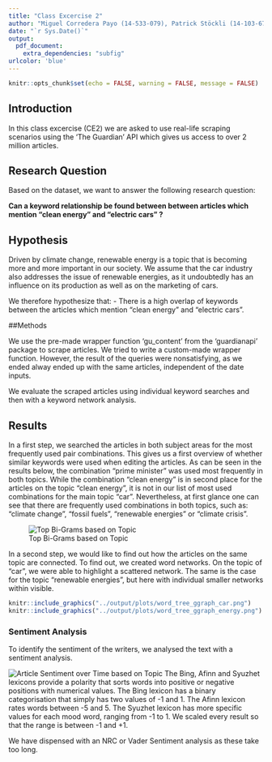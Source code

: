 ```yaml
---
title: "Class Excercise 2"
author: "Miguel Corredera Payo (14-533-079), Patrick Stöckli (14-103-675), Tobias Hoesli (17-494-659)"
date: "`r Sys.Date()`"
output:
  pdf_document:
    extra_dependencies: "subfig"
urlcolor: 'blue'
---
```


```r
knitr::opts_chunk$set(echo = FALSE, warning = FALSE, message = FALSE)
```

## Introduction

In this class excercise (CE2) we are asked to use real-life scraping scenarios using the 'The Guardian' API which gives us access to over 2 million articles.

## Research Question

Based on the dataset, we want to answer the following research question:

**Can a keyword relationship be found between between articles which mention "clean energy" and "electric cars" ?**

## Hypothesis

Driven by climate change, renewable energy is a topic that is becoming more and more important in our society. We assume that the car industry also addresses the issue of renewable energies, as it undoubtedly has an influence on its production as well as on the marketing of cars.

We therefore hypothesize that:
- There is a high overlap of keywords between the articles which mention "clean energy" and "electric cars". 

##Methods

<!-- The topic of renewable energies is receiving more and more attention in the press. As well is private transport  as it plays a major role in climate change. Accordingly, the Guardian API comes in handy to scrape the articles related to the above mentioned topics. The data gained from the scrape will afterwards be evaluated fist by individual keyword searches and then with a keyword network analysis. -->

We use the pre-made wrapper function 'gu_content' from the 'guardianapi' package to scrape articles. We tried to write a custom-made wrapper function. However, the result of the queries were nonsatisfying, as we ended alway ended up with the same articles, independent of the date inputs.   

We evaluate the scraped articles using individual keyword searches and then with a keyword network analysis.

## Results

In a first step, we searched the articles in both subject areas for the most frequently used pair combinations. This gives us a first overview of whether similar keywords were used when editing the articles.
As can be seen in the results below, the combination "prime minister" was used most frequently in both topics. While the combination "clean energy" is in second place for the articles on the topic "clean energy", it is not in our list of most used combinations for the main topic "car". Nevertheless, at first glance one can see that there are frequently used combinations in both topics, such as: "climate change", "fossil fuels", "renewable energies" or "climate crisis".

![Top Bi-Grams based on Topic](../output/plots/top_word_pairs_combined.png)

In a second step, we would like to find out how the articles on the same topic are connected. To find out, we created word networks.  On the topic of "car", we were able to highlight a scattered network. The same is the case for the topic "renewable energies", but here with individual smaller networks within visible. 

```r

knitr::include_graphics("../output/plots/word_tree_ggraph_car.png")
knitr::include_graphics("../output/plots/word_tree_ggraph_energy.png")

```

\newpage

### Sentiment Analysis

To identify the sentiment of the writers, we analysed the text with a sentiment analysis.

![Article Sentiment over Time based on Topic](../output/plots/sentiment_over_time_combined.png)
The Bing, Afinn and Syuzhet lexicons provide a polarity that sorts words into positive or negative positions with numerical values. The Bing lexicon has a binary categorisation that simply has two values of -1 and 1. The Afinn lexicon rates words between -5 and 5. The Syuzhet lexicon has more specific values for each mood word, ranging from -1 to 1. We scaled every result so that the range is between -1 and +1.

We have dispensed with an NRC or Vader Sentiment analysis as these take too long.



<!-- ![Word Tree Topic: Electric Car](../output/plots/word_tree_ggraph_car.png)

![Word Tree Topic: Renewable Energy](../output/plots/word_tree_ggraph_energy.png) -->
